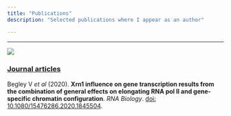 ```yaml
---
title: "Publications"
description: "Selected publications where I appear as an author"

---
```


---

<div align="left">
<a href="https://orcid.org/0000-0002-0337-1929"> <img align="left" src="https://orcid.org/sites/default/files/images/orcid_16x16.png" /></a>
</div>

<br>


### <ins>**Journal articles**</ins>

Begley V *et al* (2020). **Xrn1 influence on gene transcription results from the combination of general effects on elongating RNA pol II and gene-specific chromatin configuration**. *RNA Biology*. [doi: 10.1080/15476286.2020.1845504](https://doi.org/10.1080/15476286.2020.1845504).


<!--
### <ins>**Pre prints**</ins>

### <ins>**Posters**</ins>

-->
